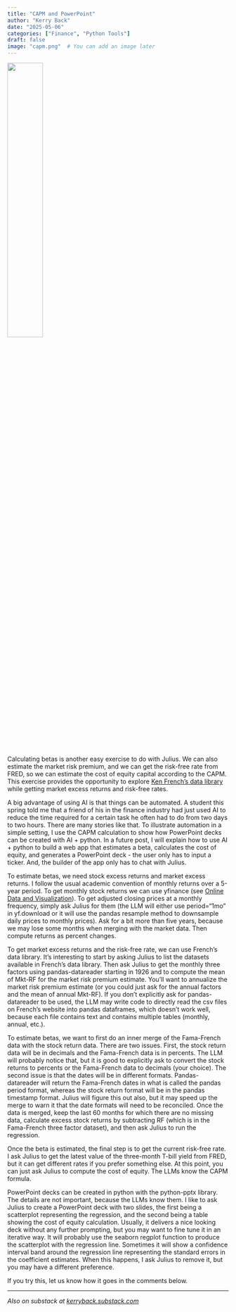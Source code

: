 ```yaml
---
title: "CAPM and PowerPoint"
author: "Kerry Back"
date: "2025-05-06"
categories: ["Finance", "Python Tools"]
draft: false
image: "capm.png"  # You can add an image later
---
```


![](capm.png){width=40% fig-align="center"}

Calculating betas is another easy exercise to do with Julius.  We can also estimate the market risk premium, and we can get the risk-free rate from FRED, so we can estimate the cost of equity capital according to the CAPM.  This exercise provides the opportunity to explore [Ken French's data library](https://mba.tuck.dartmouth.edu/pages/faculty/ken.french/data_library.html) while getting market excess returns and risk-free rates.

A big advantage of using AI is that things can be automated.  A student this spring told me that a friend of his in the finance industry had just used AI to reduce the time required for a certain task he often had to do from two days to two hours.  There are many stories like that.  To illustrate automation in a simple setting, I use the CAPM calculation to show how PowerPoint decks can be created with AI + python.  In a future post, I will explain how to use AI + python to build a web app that estimates a beta, calculates the cost of equity, and generates a PowerPoint deck - the user only has to input a ticker.  And, the builder of the app only has to chat with Julius.

To estimate betas, we need stock excess returns and market excess returns.  I follow the usual academic convention of monthly returns over a 5-year period.  To get monthly stock returns we can use yfinance (see [Online Data and Visualization](https://finance-with-ai.org/posts/02-online-data/)).  To get adjusted closing prices at a monthly frequency, simply ask Julius for them (the LLM will either use period="1mo" in yf.download or it will use the pandas resample method to downsample daily prices to monthly prices).  Ask for a bit more than five years, because we may lose some months when merging with the market data.  Then compute returns as percent changes.

To get market excess returns and the risk-free rate, we can use  French's data library.  It's interesting to start by asking Julius to list the datasets available in French's data library.  Then ask Julius to get the monthly three factors using pandas-datareader starting in 1926 and to compute the mean of Mkt-RF for the market risk premium estimate.  You'll want to annualize the market risk premium estimate (or you could just ask for the annual factors and the mean of annual Mkt-RF).  If you don't explicitly ask for pandas-datareader to be used, the LLM may write code to directly read the csv files on French's website into pandas dataframes, which doesn't work well, because each file contains text and contains multiple tables (monthly, annual, etc.).

To estimate betas, we want to first do an inner merge of the Fama-French data with the stock return data.  There are two issues.  First, the stock return data will be in decimals and the Fama-French data is in percents.  The LLM will probably notice that, but it is good to explicitly ask to convert the stock returns to percents or the Fama-French data to decimals (your choice).  The second issue is that the dates will be in different formats.  Pandas-datareader will return the Fama-French dates in what is called the pandas period format, whereas the stock return format will be in the pandas timestamp format.  Julius will figure this out also, but it may speed up the merge to warn it that the date formats will need to be reconciled.  Once the data is merged, keep the last 60 months for which there are no missing data, calculate excess stock returns by subtracting RF (which is in the Fama-French three factor dataset), and then ask Julius to run the regression.

Once the beta is estimated, the final step is to get the current risk-free rate.  I ask Julius to get the latest value of the three-month T-bill yield from FRED, but it can get different rates if you prefer something else.  At this point, you can just ask Julius to compute the cost of equity.  The LLMs know the CAPM formula.

PowerPoint decks can be created in python with the python-pptx library.  The details are not important, because the LLMs know them.  I like to ask Julius to create a PowerPoint deck with two slides, the first being a scatterplot representing the regression, and the second being a table showing the cost of equity calculation.  Usually, it delivers a nice looking deck without any further prompting, but you may want to fine tune it in an iterative way.  It will probably use the seaborn regplot function to produce the scatterplot with the regression line.  Sometimes it will show a confidence interval band around the regression line representing the standard errors in the coefficient estimates.  When this happens, I ask Julius to remove it, but you may have a different preference.

If you try this, let us know how it goes in the comments below.

---

*Also on substack at [kerryback.substack.com](https://kerryback.substack.com)*